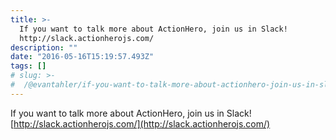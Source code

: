 ```yaml
---
title: >-
  If you want to talk more about ActionHero, join us in Slack!
  http://slack.actionherojs.com/
description: ""
date: "2016-05-16T15:19:57.493Z"
tags: []
# slug: >-
#  /@evantahler/if-you-want-to-talk-more-about-actionhero-join-us-in-slack-http-slack-actionherojs-com-c07fe7a015da
---
```


If you want to talk more about ActionHero, join us in Slack! [http://slack.actionherojs.com/](http://slack.actionherojs.com/)
